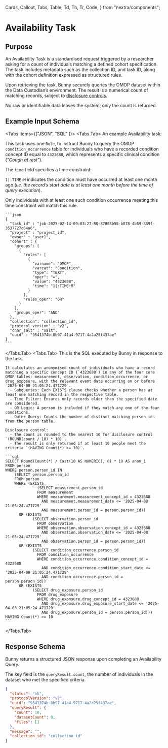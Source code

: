   Cards,
  Callout,
  Tabs,
  Table,
  Td,
  Th,
  Tr,
  Code,
} from "nextra/components";

# Availability Task

## Purpose

An Availability Task is a standardised request triggered by a researcher asking for a count of individuals matching a defined cohort specification. 
The task includes metadata such as the collection ID, and task ID, along with the cohort definition expressed as structured rules.

Upon retrieving the task, Bunny securely queries the OMOP dataset within the Data Custodian’s environment. 
The result is a numerical count of matching records, subject to [disclosure controls](/concepts/disclosure_controls). 

<Callout>
  No raw or identifiable data leaves the system; only the count is returned.
</Callout>

## Example Input Schema

<Tabs items={["JSON", "SQL" ]}>
  <Tabs.Tab>
  An example Availability task:

  This task uses one `Rule`, to instruct Bunny to query the OMOP `condition_occurrence` table for individuals who have a recorded condition concept ID equal to `4323688`, which represents a specific clinical condition (_"Cough at rest"_). 
  
  The `time` field specifies a time constraint:
  
  `1|:TIME:M` indicates the condition must have occurred at least one month ago (_i.e. the record’s start date is at least one month before the time of query execution_).

  Only individuals with at least one such condition occurrence meeting this time constraint will match this rule.

    ```json
    {
      "task_id" : "job-2025-02-14-09:03:27-RQ-87808b58-b878-4b59-839f-3537727c64a6",
      "project" : "project_id",
      "owner" : "user1",
      "cohort" : {
        "groups": [
          {
            "rules": [
              {
                "varname": "OMOP",
                "varcat": "Condition",
                "type": "TEXT",
                "oper": "=",
                "value": "4323688",
                "time": "1|:TIME:M"
              }
            ],
            "rules_oper": "OR"
          }
        ],
        "groups_oper": "AND"
      },
      "collection": "collection_id",
      "protocol_version" : "v2",
      "char_salt" : "salt",
      "uuid" : "9541374b-8b97-41a4-9717-4a2a25f437ae"
    }
    ```
  </Tabs.Tab>
  <Tabs.Tab>
    This is the SQL executed by Bunny in response to the task.

    It calculates an anonymised count of individuals who have a record matching a specific concept ID (`4323688`) in any of the four core OMOP tables: measurement, observation, condition_occurrence, or drug_exposure, with the relevant event date occurring on or before `2025-04-08 21:05:24.471729`.
	  - Subqueries: Each EXISTS clause checks whether a person has at least one matching record in the respective table.
	  - Time Filter: Ensures only records older than the specified date are considered.
	  - OR Logic: A person is included if they match any one of the four conditions.
	  - Outer Query: Counts the number of distinct matching person_ids from the person table.
	  
    Disclosure control:
	  - The count is rounded to the nearest 10 for disclosure control `(ROUND(count / 10) * 10)`.
	  - The result is only returned if at least 10 people meet the criteria `(HAVING Count(*) >= 10)`.

    ```sql
    SELECT Round(Count(*) / Cast(10 AS NUMERIC), 0) * 10 AS anon_1
    FROM person
    WHERE person.person_id IN
        (SELECT person.person_id
        FROM person
        WHERE (EXISTS
                  (SELECT measurement.person_id
                  FROM measurement
                  WHERE measurement.measurement_concept_id = 4323688
                    AND measurement.measurement_date <= '2025-04-08 21:05:24.471729'
                    AND measurement.person_id = person.person_id))
          OR (EXISTS
                (SELECT observation.person_id
                  FROM observation
                  WHERE observation.observation_concept_id = 4323688
                    AND observation.observation_date <= '2025-04-08 21:05:24.471729'
                    AND observation.person_id = person.person_id))
          OR (EXISTS
                (SELECT condition_occurrence.person_id
                  FROM condition_occurrence
                  WHERE condition_occurrence.condition_concept_id = 4323688
                    AND condition_occurrence.condition_start_date <= '2025-04-08 21:05:24.471729'
                    AND condition_occurrence.person_id = person.person_id))
          OR (EXISTS
                (SELECT drug_exposure.person_id
                  FROM drug_exposure
                  WHERE drug_exposure.drug_concept_id = 4323688
                    AND drug_exposure.drug_exposure_start_date <= '2025-04-08 21:05:24.471729'
                    AND drug_exposure.person_id = person.person_id)))
    HAVING Count(*) >= 10
    ```
  </Tabs.Tab>
</Tabs>

## Response Schema

Bunny returns a structured JSON response upon completing an Availability Query. 

The key field is the `queryResult.count`, the number of individuals in the dataset who met the specified criteria. 

```json
{
  "status": "ok",
  "protocolVersion": "v2",
  "uuid": "9541374b-8b97-41a4-9717-4a2a25f437ae",
  "queryResult": {
    "count": 10,
    "datasetCount": 0,
    "files": []
  },
  "message": "",
  "collection_id": "collection_id"
}
```
